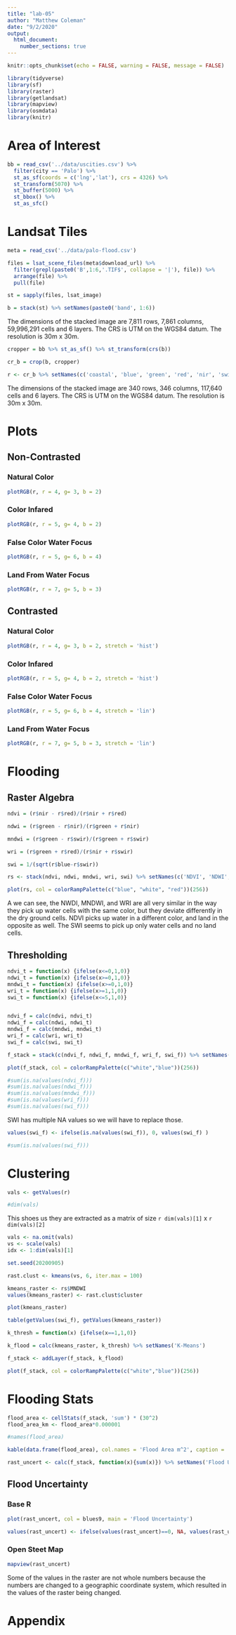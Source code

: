 ```yaml
---
title: "lab-05"
author: "Matthew Coleman"
date: "9/2/2020"
output: 
  html_document:
    number_sections: true
---
```


```r
knitr::opts_chunk$set(echo = FALSE, warning = FALSE, message = FALSE)
```

```r
library(tidyverse)
library(sf)
library(raster)
library(getlandsat)
library(mapview)
library(osmdata)
library(knitr)
```

# Area of Interest

```r
bb = read_csv('../data/uscities.csv') %>%
  filter(city == 'Palo') %>%
  st_as_sf(coords = c('lng','lat'), crs = 4326) %>%
  st_transform(5070) %>%
  st_buffer(5000) %>%
  st_bbox() %>%
  st_as_sfc()
```

# Landsat Tiles

```r
meta = read_csv('../data/palo-flood.csv')

files = lsat_scene_files(meta$download_url) %>%
  filter(grepl(paste0('B',1:6,'.TIF$', collapse = '|'), file)) %>%
  arrange(file) %>% 
  pull(file)

st = sapply(files, lsat_image) 

b = stack(st) %>% setNames(paste0('band', 1:6))
```

The dimensions of the stacked image are 7,811 rows, 7,861 columns, 59,996,291 cells and 6 layers. The CRS is UTM on the WGS84 datum. The resolution is 30m x 30m. 

```r
cropper = bb %>% st_as_sf() %>% st_transform(crs(b))

cr_b = crop(b, cropper)

r <- cr_b %>% setNames(c('coastal', 'blue', 'green', 'red', 'nir', 'swir'))

```

The dimensions of the stacked image are 340 rows, 346 columns, 117,640 cells and 6 layers. The CRS is UTM on the WGS84 datum. The resolution is 30m x 30m.

# Plots

## Non-Contrasted

### Natural Color

```r
plotRGB(r, r = 4, g= 3, b = 2)
```

### Color Infared

```r
plotRGB(r, r = 5, g= 4, b = 2)
```

### False Color Water Focus
```r
plotRGB(r, r = 5, g= 6, b = 4)
```

### Land From Water Focus
```r
plotRGB(r, r = 7, g= 5, b = 3)
```

## Contrasted

### Natural Color
```r
plotRGB(r, r = 4, g= 3, b = 2, stretch = 'hist')
```

### Color Infared

```r
plotRGB(r, r = 5, g= 4, b = 2, stretch = 'hist')
```

### False Color Water Focus
```r
plotRGB(r, r = 5, g= 6, b = 4, stretch = 'lin')
```

### Land From Water Focus
```r
plotRGB(r, r = 7, g= 5, b = 3, stretch = 'lin')
```

# Flooding

## Raster Algebra

```r
ndvi = (r$nir - r$red)/(r$nir + r$red)

ndwi = (r$green - r$nir)/(r$green + r$nir)

mndwi = (r$green - r$swir)/(r$green + r$swir)

wri = (r$green + r$red)/(r$nir + r$swir)

swi = 1/(sqrt(r$blue-r$swir))

rs <- stack(ndvi, ndwi, mndwi, wri, swi) %>% setNames(c('NDVI', 'NDWI', 'MNDWI', 'WRI', 'SWI'))

plot(rs, col = colorRampPalette(c("blue", "white", "red"))(256))

```

A we can see, the NWDI, MNDWI, and WRI are all very similar in the way they pick up water cells with the same color, but they deviate differently in the dry ground cells. NDVI picks up water in a different color, and land in the opposite as well. The SWI seems to pick up only water cells and no land cells.

## Thresholding

```r
ndvi_t = function(x) {ifelse(x<=0,1,0)}
ndwi_t = function(x) {ifelse(x>=0,1,0)}
mndwi_t = function(x) {ifelse(x>=0,1,0)}
wri_t = function(x) {ifelse(x>=1,1,0)}
swi_t = function(x) {ifelse(x<=5,1,0)}


ndvi_f = calc(ndvi, ndvi_t)
ndwi_f = calc(ndwi, ndwi_t)
mndwi_f = calc(mndwi, mndwi_t)
wri_f = calc(wri, wri_t)
swi_f = calc(swi, swi_t)

f_stack = stack(c(ndvi_f, ndwi_f, mndwi_f, wri_f, swi_f)) %>% setNames(c('NDVI', 'NDWI', 'MNDWI', 'WRI', 'SWI'))
```

```r
plot(f_stack, col = colorRampPalette(c("white","blue"))(256))
```

```r
#sum(is.na(values(ndvi_f)))
#sum(is.na(values(ndwi_f)))
#sum(is.na(values(mndwi_f)))
#sum(is.na(values(wri_f)))
#sum(is.na(values(swi_f)))
```

SWI has multiple NA values so we will have to replace those.

```r
values(swi_f) <- ifelse(is.na(values(swi_f)), 0, values(swi_f) )

#sum(is.na(values(swi_f)))
```

# Clustering

```r
vals <- getValues(r)

#dim(vals)
```

This shoes us they are extracted as a matrix of size `r dim(vals)[1]` x `r dim(vals)[2]`

```r
vals <- na.omit(vals)
vs <- scale(vals)
idx <- 1:dim(vals)[1]
```

```r
set.seed(20200905)

rast.clust <- kmeans(vs, 6, iter.max = 100)

kmeans_raster <- rs$MNDWI
values(kmeans_raster) <- rast.clust$cluster

plot(kmeans_raster)
```

```r
table(getValues(swi_f), getValues(kmeans_raster))
```

```r
k_thresh = function(x) {ifelse(x==1,1,0)}

k_flood = calc(kmeans_raster, k_thresh) %>% setNames('K-Means')

f_stack <- addLayer(f_stack, k_flood)
```

```r
plot(f_stack, col = colorRampPalette(c("white","blue"))(256))
```


# Flooding Stats

```r
flood_area <- cellStats(f_stack, 'sum') * (30^2)
flood_area_km <- flood_area*0.000001

#names(flood_area)

kable(data.frame(flood_area), col.names = 'Flood Area m^2', caption = 'Flood Area for Different Methods')
```

```r
rast_uncert <- calc(f_stack, function(x){sum(x)}) %>% setNames('Flood Uncertainty')
```

## Flood Uncertainty

### Base R

```r
plot(rast_uncert, col = blues9, main = 'Flood Uncertainty')
```

```r
values(rast_uncert) <- ifelse(values(rast_uncert)==0, NA, values(rast_uncert))
```

### Open Steet Map

```r
mapview(rast_uncert)
```

Some of the values in the raster are not whole numbers because the numbers are changed to a geographic coordinate system, which resulted in the values of the raster being changed. 

# Appendix

```r

```






















